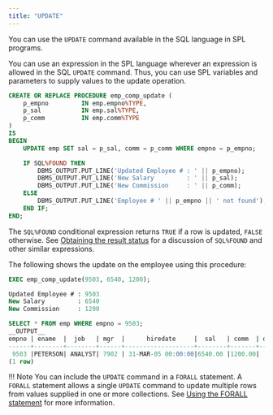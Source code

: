 ```yaml
---
title: "UPDATE"
---
```


<div id="update" class="registered_link"></div>

You can use the `UPDATE` command available in the SQL language in SPL programs.

You can use an expression in the SPL language wherever an expression is allowed in the SQL `UPDATE` command. Thus, you can use SPL variables and parameters to supply values to the update operation.

```sql
CREATE OR REPLACE PROCEDURE emp_comp_update (
    p_empno         IN emp.empno%TYPE,
    p_sal           IN emp.sal%TYPE,
    p_comm          IN emp.comm%TYPE
)
IS
BEGIN
    UPDATE emp SET sal = p_sal, comm = p_comm WHERE empno = p_empno;

    IF SQL%FOUND THEN
        DBMS_OUTPUT.PUT_LINE('Updated Employee # : ' || p_empno);
        DBMS_OUTPUT.PUT_LINE('New Salary         : ' || p_sal);
        DBMS_OUTPUT.PUT_LINE('New Commission     : ' || p_comm);
    ELSE
        DBMS_OUTPUT.PUT_LINE('Employee # ' || p_empno || ' not found');
    END IF;
END;
```

The `SQL%FOUND` conditional expression returns `TRUE` if a row is updated, `FALSE` otherwise. See [Obtaining the result status](08_obtaining_the_result_status/#obtaining_the_result_status) for a discussion of `SQL%FOUND` and other similar expressions.

The following shows the update on the employee using this procedure:

```sql
EXEC emp_comp_update(9503, 6540, 1200);

Updated Employee # : 9503
New Salary         : 6540
New Commission     : 1200

SELECT * FROM emp WHERE empno = 9503;
__OUTPUT__
empno | ename  |  job   | mgr  |      hiredate     |  sal   | comm  | deptno
------+--------+--------+------+-------------------+--------+-------+-------
 9503 |PETERSON| ANALYST| 7902 | 31-MAR-05 00:00:00|6540.00 |1200.00|  40
(1 row)
```

!!! Note
   You can include the `UPDATE` command in a `FORALL` statement. A `FORALL` statement allows a single `UPDATE` command to update multiple rows from values supplied in one or more collections. See [Using the FORALL statement](../12_working_with_collections/03_using_the_forall_statement/#using_the_forall_statement) for more information.
